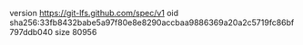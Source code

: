 version https://git-lfs.github.com/spec/v1
oid sha256:33fb8432babe5a97f80e8e8290accbaa9886369a20a2c5719fc86bf797ddb040
size 80956
